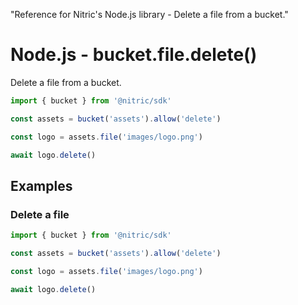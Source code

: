   "Reference for Nitric's Node.js library - Delete a file from a bucket."

# Node.js - bucket.file.delete()

Delete a file from a bucket.

```javascript
import { bucket } from '@nitric/sdk'

const assets = bucket('assets').allow('delete')

const logo = assets.file('images/logo.png')

await logo.delete()
```

## Examples

### Delete a file

```javascript
import { bucket } from '@nitric/sdk'

const assets = bucket('assets').allow('delete')

const logo = assets.file('images/logo.png')

await logo.delete()
```

